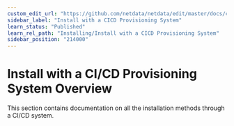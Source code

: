 ```yaml
---
custom_edit_url: "https://github.com/netdata/netdata/edit/master/docs/category-overview-pages/install-with-a-cicd-provisioning-system.md"
sidebar_label: "Install with a CICD Provisioning System"
learn_status: "Published"
learn_rel_path: "Installing/Install with a CICD Provisioning System"
sidebar_position: "214000"
---
```

# Install with a CI/CD Provisioning System Overview

This section contains documentation on all the installation methods through a CI/CD system.
